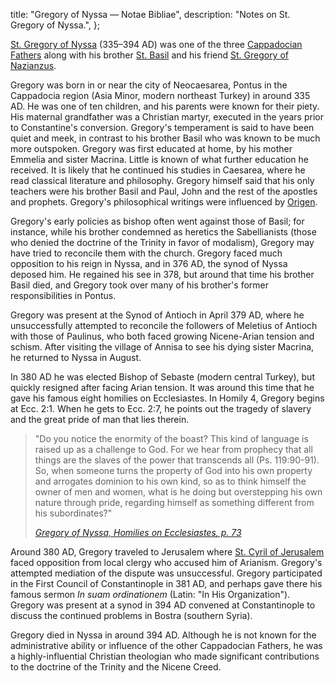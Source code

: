   title: "Gregory of Nyssa — Notae Bibliae",
  description: "Notes on St. Gregory of Nyssa.",
};

<Initial text="Gregory of Nyssa"/>

[St. Gregory of Nyssa](/glossary/names#gregory) (335–394 AD) was one of the three [Cappadocian Fathers](/people/saints/cappadocian-fathers) along with his brother [St. Basil](/people/saints/cappadocian-fathers/basil-the-great) and his friend [St. Gregory of Nazianzus](/people/saints/cappadocian-fathers/gregory-of-nazianzus).

Gregory was born in or near the city of Neocaesarea, Pontus in the Cappadocia region (Asia Minor, modern northeast Turkey) in around 335 AD. He was one of ten children, and his parents were known for their piety. His maternal grandfather was a Christian martyr, executed in the years prior to Constantine's conversion. Gregory's temperament is said to have been quiet and meek, in contrast to his brother Basil who was known to be much more outspoken. Gregory was first educated at home, by his mother Emmelia and sister Macrina. Little is known of what further education he received. It is likely that he continued his studies in Caesarea, where he read classical literature and philosophy. Gregory himself said that his only teachers were his brother Basil and Paul, John and the rest of the apostles and prophets. Gregory's philosophical writings were influenced by [Origen](/people/scholars/origen).

Gregory's early policies as bishop often went against those of Basil; for instance, while his brother condemned as heretics the Sabellianists (those who denied the doctrine of the Trinity in favor of modalism), Gregory may have tried to reconcile them with the church. Gregory faced much opposition to his reign in Nyssa, and in 376 AD, the synod of Nyssa deposed him. He regained his see in 378, but around that time his brother Basil died, and Gregory took over many of his brother's former responsibilities in Pontus.

Gregory was present at the Synod of Antioch in April 379 AD, where he unsuccessfully attempted to reconcile the followers of Meletius of Antioch with those of Paulinus, who both faced growing Nicene-Arian tension and schism. After visiting the village of Annisa to see his dying sister Macrina, he returned to Nyssa in August.

In 380 AD he was elected Bishop of Sebaste (modern central Turkey), but quickly resigned after facing Arian tension. It was around this time that he gave his famous eight homilies on Ecclesiastes. In Homily 4, Gregory begins at Ecc. 2:1. When he gets to Ecc. 2:7, he points out the tragedy of slavery and the great pride of man that lies therein.

> "Do you notice the enormity of the boast? This kind of language is raised up as a challenge to God. For we hear from prophecy that all things are the slaves of the power that transcends all (Ps. 119:90-91). So, when someone turns the property of God into his own property and arrogates dominion to his own kind, so as to think himself the owner of men and women, what is he doing but overstepping his own nature through pride, regarding himself as something different from his subordinates?"
>
> <cite>[Gregory of Nyssa, *Homilies on Ecclesiastes*, p. 73](https://isidore.co/CalibreLibrary/Gregory%20of%20Nyssa,%20St_/Homilies%20on%20Ecclesiastes%20%5B1_1%20-%203_13%5D_%20An%20English%20Version%20with%20Supporting%20Studies%20%288846%29/Homilies%20on%20Ecclesiastes%20%5b1_1%20-%203_13%5d_%20An%20-%20Gregory%20of%20Nyssa,%20St_.pdf)</cite>

Around 380 AD, Gregory traveled to Jerusalem where [St. Cyril of Jerusalem](/people/saints/greek-fathers/cyril-of-jerusalem) faced opposition from local clergy who accused him of Arianism. Gregory's attempted mediation of the dispute was unsuccessful. Gregory participated in the First Council of Constantinople in 381 AD, and perhaps gave there his famous sermon *In suam ordinationem* (Latin: "In His Organization"). Gregory was present at a synod in 394 AD convened at Constantinople to discuss the continued problems in Bostra (southern Syria).

Gregory died in Nyssa in around 394 AD. Although he is not known for the administrative ability or influence of the other Cappadocian Fathers, he was a highly-influential Christian theologian who made significant contributions to the doctrine of the Trinity and the Nicene Creed.

